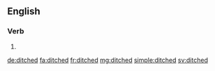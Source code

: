 ==English==

===Verb===
{{head|en}}

# {{en-past of|ditch}}

[[de:ditched]]
[[fa:ditched]]
[[fr:ditched]]
[[mg:ditched]]
[[simple:ditched]]
[[sv:ditched]]